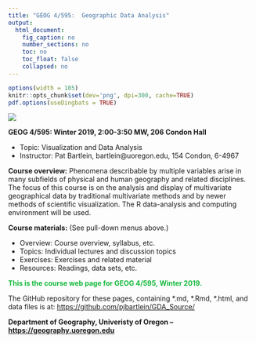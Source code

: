 ```yaml
---
title: "GEOG 4/595:  Geographic Data Analysis"
output: 
  html_document:
    fig_caption: no
    number_sections: no
    toc: no
    toc_float: false
    collapsed: no
---
```


```r
options(width = 105)
knitr::opts_chunk$set(dev='png', dpi=300, cache=TRUE)
pdf.options(useDingbats = TRUE)
```
![](images/annp.png)

**GEOG 4/595: Winter 2019, 2:00-3:50 MW, 206 Condon Hall**

- Topic:  Visualization and Data Analysis
- Instructor:  Pat Bartlein, bartlein@uoregon.edu, 154 Condon, 6-4967

**Course overview:**  Phenomena describable by multiple variables arise in many subfields of physical and human geography and related disciplines.  The focus of this course is on the analysis and display of multivariate geographical data by traditional multivariate methods and by newer methods of scientific visualization.  The R data-analysis and computing environment will be used.

**Course materials:** (See pull-down menus above.)  

- Overview:  Course overview, syllabus, etc.
- Topics:  Individual lectures and discussion topics
- Exercises:  Exercises and related material
- Resources:  Readings, data sets, etc.

<p><span style="color: #15B93D;"><b>This is the course web page for GEOG 4/595, Winter 2019.</b></span></p>
  
The GitHub repository for these pages, containing \*.md, \*.Rmd, \*.html, and data files is at:  [https://github.com/pjbartlein/GDA_Source/](https://github.com/pjbartlein/GDA_Source/)

**Department of Geography, Univeristy of Oregon -- 
[https://geography.uoregon.edu](https://geography.uoregon.edu)**